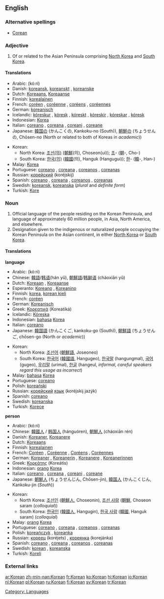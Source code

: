 {{interwiktionary|code=ko}}
{{see|korean}}
==English==
{{wikipedia}}
===Alternative spellings===
*[[Corean]]

===Adjective===
{{en-adj}}

# Of or related to the Asian Peninsula comprising [[North Korea]] and [[South Korea]].

====Translations====
{{top}}
*Arabic: {{ARchar|[[كوري]]}} (kó:ri) {{m}}
*Danish: [[koreansk]], [[koreanskt]] {{n}}, [[koreanske]] {{p}}
*Dutch: [[Koreaans]], [[Koreaanse]]
*Finnish: [[korealainen]]
*French: [[coréen]] {{m}}, [[coréenne]] {{f}}, [[coréens]] {{m}} {{p}}, [[coréennes]] {{f}} {{p}}
*German: [[koreanisch]]
*Icelandic: [[kóreskur]] {{m}}, [[kóresk]] {{f}}, [[kóreskt]] {{n}}, [[kóreskir]] {{m}} {{p}}, [[kóreskar]] {{f}} {{p}}, [[kóresk]] {{n}} {{p}}
*Indonesian: [[Korea]]
*Italian: [[coreano]] {{m}}, [[coreana]] {{f}}, [[coreani]] {{m}}, [[coreane]] {{f}} {{p}}
*Japanese: [[韓国]][[の]] (かんこくの, Kankoku-no (South)), [[朝鮮]][[の]] (ちょうせんの, Chōsen-no (North or related to both of Koreas in ''academic''))
{{mid}}
*Korean:
**North Korea: [[조선]][[의|(의)]] ([[朝鮮]](의), Choseon(ui)); [[조]]- ([[朝]]-, Cho-)
**South Korea: [[한국]][[의|(의)]] ([[韓國]](의), Hanguk (Hangugui)); [[한]]- ([[韓]]-, Han-)
*Malay: [[Korea]]
*Portuguese: [[coreano]] {{m}}, [[coreana]] {{f}}, [[coreanos]] {{m}} {{p}}, [[coreanas]] {{f}} {{p}}
*Russian: [[корейский]] (koréjskij)
*Spanish: [[coreano]] {{m}}, [[coreana]] {{f}}, [[coreanos]] {{m}} {{p}}, [[coreanas]] {{f}} {{p}}
*Swedish: [[koreansk]], [[koreanska]] (''plural'' and ''definite form'')
*Turkish: [[Kore]] 
{{bottom}}

===Noun===
{{en-noun}}

# Official language of the people residing on the Korean Peninsula, and language of approximately 60 million people, in Asia, North America, and elsewhere.
# Designation given to the indigenous or naturalized people occupying the Korean Peninsula on the Asian continent, in either [[North Korea]] or [[South Korea]].

====Translations====
'''language'''
{{top}}
*Arabic: {{ARchar|[[كوري]]}} (kó:ri) {{m}}
*Chinese: [[韓語]]/[[韩语]](hán yǔ), [[朝鮮語]]/[[韩鲜语]] (cháoxiān yǔ)
*Dutch: [[Koreaan]] {{m}}, [[Koreaanse]] {{f}}
*Esperanto: [[Koreano]] {{m}}, [[Koreanino]]  {{f}}
*Finnish: [[korea]], [[korean kieli]]
*French: [[coréen]] {{m}}
*German: [[Koreanisch]]
*Greek: [[Κορεατικά]] (Koreatiká)
*Icelandic: [[Kóreska]]
*Indonesian: [[bahasa]] [[Korea]]
*Italian: [[coreano]]
*Japanese: [[韓国語]] (かんこくご, kankoku-go (South)), [[朝鮮語]] (ちょうせんご, chōsen-go (North or ''academic''))
{{mid}}
*Korean:
**North Korea: [[조선어]] ([[朝鮮語]], Joseoneo)
**South Korea: [[한국어]] ([[韓國語]], Hangugeo), [[한국말]] (hangungmal), [[국어]] (gugeo), [[우리말]] (urimal), [[한글]] (hangeul, ''informal, careful speakers regard this usage as incorrect'')
*Malay: [[bahasa]] [[Korea]]
*Portuguese: [[coreano]] {{m}}
*Polish: [[koreański]] {{m}}
*Russian: [[корейский]] [[язык]] (koréjskij jazýk) {{m}}
*Spanish: [[coreano]] 
*Swedish: [[koreanska]] {{f}}
*Turkish: [[Korece]]
{{bottom}}

'''person'''
{{top}}
*Arabic: {{ARchar|[[كوري]]}} (kó:ri) {{m}}
*Chinese: [[韓國人]] / [[韩国人]] (hánguóren), [[朝鮮人]] (cháoxiān rén)
*Danish: [[Koreaner]], [[Koreanere]] {{p}}
*Dutch: [[Koreaans]] {{n}}
*Finnish: [[korealainen]]
*French: [[Coréen]] {{m}}, [[Coréenne]] {{f}}, [[Coréens]] {{m}} {{p}}, [[Coréennes]] {{f}} {{p}}
*German: [[Koreaner]] {{m}}, [[Koreanerin]] {{f}}, [[Koreanere]] {{m}} {{p}}, [[Koreanerinnen]] {{f}} {{p}}
*Greek: [[Κορεάτης]] (Koreátis)
*Indonesian: [[orang]] [[Korea]]
*Italian: [[coreano]] {{m}}, [[coreana]] {{f}}, [[coreani]] {{m}} {{p}}, [[coreane]] {{f}} {{p}}
*Japanese: [[朝鮮人]] (ちょうせんじん, Chōsen-jin), [[韓国人]] (かんこくじん, Kankoku-jin (''South''))
{{mid}}
*Korean:
**North Korea: [[조선인]] ([[朝鮮人]], Choseonin), [[조선 사람]] ([[朝鮮]], Choseon saram (''colloquial''))
**South Korea: [[한국인]] ([[韓國人]], Hangugin), [[한국 사람]] ([[韓國]], Hanguk saram) (''colloquial'')
*Malay: [[orang]] [[Korea]]
*Portuguese: [[coreano]] {{m}}, [[coreana]] {{f}}, [[coreanos]] {{m}} {{p}}, [[coreanas]] {{f}} {{p}}
*Polish: [[koreańczyk]] {{m}}, [[koreanka]] {{f}}
*Russian: [[кореец]] (koréjets) {{m}}, [[кореянка]] (korejánka) {{f}}
*Spanish: [[coreano]] {{m}}, [[coreana]] {{f}}, [[coreanos]] {{m}} {{p}}, [[coreanas]] {{f}} {{p}}
*Swedish: [[#Swedish|korean]] {{m}}, [[koreanska]] {{f}}
*Turkish: [[Koreli]]
{{bottom}}

===External links===
{{ethnologue|code=kor}}

[[Category: Languages]]

[[ar:Korean]]
[[zh-min-nan:Korean]]
[[fr:Korean]]
[[ko:Korean]]
[[hi:Korean]]
[[io:Korean]]
[[nl:Korean]]
[[pl:Korean]]
[[ru:Korean]]
[[fi:Korean]]
[[sv:Korean]]
[[tr:Korean]]